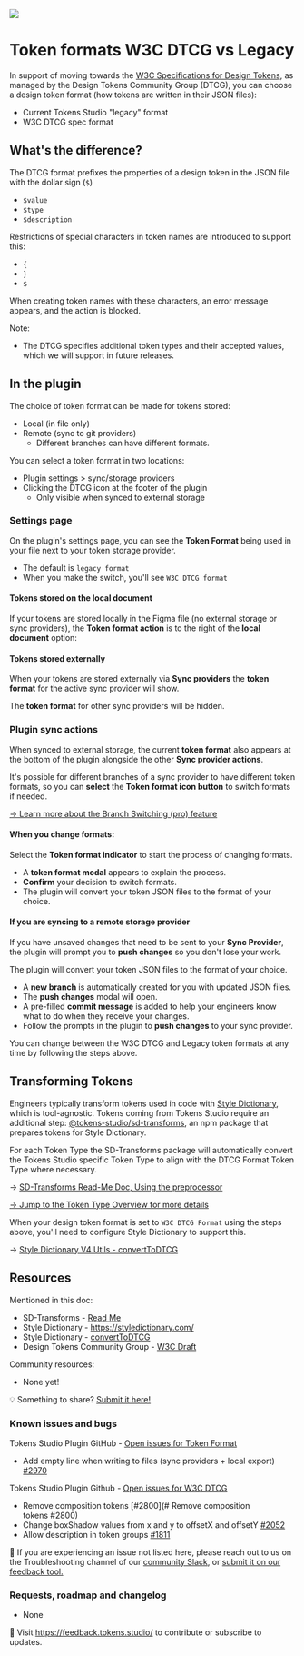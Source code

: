 ![](/token-format/token-format.png)
# Token formats W3C DTCG vs Legacy
In support of moving towards the [W3C Specifications for Design Tokens](https://tr.designtokens.org/format/), as managed by the Design Tokens Community Group (DTCG), you can choose a design token format (how tokens are written in their JSON files):
- Current Tokens Studio "legacy" format
- W3C DTCG spec format

## What's the difference?
The DTCG format prefixes the properties of a design token in the JSON file with the dollar sign (`$`)
- `$value`
- `$type`
- `$description`

Restrictions of special characters in token names are introduced to support this:
- `{` 
- `}`
- `$`

When creating token names with these characters, an error message appears, and the action is blocked.

Note:
- The DTCG specifies additional token types and their accepted values, which we will support in future releases.
## In the plugin
The choice of token format can be made for tokens stored:
- Local (in file only)
- Remote (sync to git providers)
    - Different branches can have different formats.

You can select a token format in two locations:
- Plugin settings > sync/storage providers
- Clicking the DTCG icon at the footer of the plugin
    - Only visible when synced to external storage

### Settings page
On the plugin's settings page, you can see the **Token Format** being used in your file next to your token storage provider.
- The default is `legacy format`
- When you make the switch, you'll see `W3C DTCG format`

#### Tokens stored on the local document
If your tokens are stored locally in the Figma file (no external storage or sync providers), the **Token format action** is to the right of the **local document** option:

#### Tokens stored externally
When your tokens are stored externally via **Sync providers** the **token format** for the active sync provider will show.

The **token format** for other sync providers will be hidden.

### Plugin sync actions
When synced to external storage, the current **token format** also appears at the bottom of the plugin alongside the other **Sync provider actions**. 

It's possible for different branches of a sync provider to have different token formats, so you can **select** the **Token format icon button** to switch formats if needed. 

[→ Learn more about the Branch Switching (pro) feature](/token-storage-and-sync/sync-branch-pro)

#### When you change formats:
Select the **Token format indicator** to start the process of changing formats. 
- A **token format modal** appears to explain the process.
- **Confirm** your decision to switch formats. 
- The plugin will convert your token JSON files to the format of your choice. 

#### If you are syncing to a remote storage provider
If you have unsaved changes that need to be sent to your **Sync Provider**, the plugin will prompt you to **push changes** so you don't lose your work. 

The plugin will convert your token JSON files to the format of your choice. 
- A **new branch** is automatically created for you with updated JSON files.
- The **push changes** modal will open.
- A pre-filled **commit message** is added to help your engineers know what to do when they receive your changes. 
- Follow the prompts in the plugin to **push changes** to your sync provider. 

You can change between the W3C DTCG and Legacy token formats at any time by following the steps above. 

## Transforming Tokens
Engineers typically transform tokens used in code with [Style Dictionary](https://styledictionary.com/), which is tool-agnostic. Tokens coming from Tokens Studio require an additional step: [@tokens-studio/sd-transforms](https://www.npmjs.com/package/@tokens-studio/sd-transforms), an npm package that prepares tokens for Style Dictionary. 

For each Token Type the SD-Transforms package will automatically convert the Tokens Studio specific Token Type to align with the DTCG Format Token Type where necessary. 

→ [SD-Transforms Read-Me Doc, Using the preprocessor](https://github.com/Tokens-studio/sd-transforms/?tab=readme-ov-file#using-the-preprocessor)

[→ Jump to the Token Type Overview for more details](/token-storage-and-sync/sync-provider-overview)

When your design token format is set to `W3C DTCG Format` using the steps above, you'll need to configure Style Dictionary to support this. 

→ [Style Dictionary V4 Utils - convertToDTCG](https://v4.styledictionary.com/reference/utils/dtcg/)

## Resources
Mentioned in this doc:
- SD-Transforms - [Read Me ](https://github.com/tokens-studio/sd-transforms#readme)
- Style Dictionary - https://styledictionary.com/
- Style Dictionary - [convertToDTCG](https://v4.styledictionary.com/reference/utils/dtcg/)
- Design Tokens Community Group - [W3C Draft](https://tr.designtokens.org/format/)

Community resources:
- None yet! 

💡 Something to share? [Submit it here!](https://feedback.tokens.studio/)

### Known issues and bugs
Tokens Studio Plugin GitHub - [Open issues for Token Format](https://github.com/tokens-studio/figma-plugin/labels/Token%20Format)
- Add empty line when writing to files (sync providers + local export) [#2970](https://github.com/tokens-studio/figma-plugin/issues/2970)

Tokens Studio Plugin Github - [Open issues for W3C DTCG](https://github.com/tokens-studio/figma-plugin/labels/W3C%20DTCG)
- Remove composition tokens [#2800](# Remove composition tokens #2800)
- Change boxShadow values from x and y to offsetX and offsetY [#2052](https://github.com/tokens-studio/figma-plugin/issues/2052)
- Allow description in token groups [#1811](https://github.com/tokens-studio/figma-plugin/issues/1811)

🐞 If you are experiencing an issue not listed here, please reach out to us on the Troubleshooting channel of our [community Slack](https://tokens.studio/slack), or [submit it on our feedback tool.](https://feedback.tokens.studio/ ) 

### Requests, roadmap and changelog
- None 

💌 Visit https://feedback.tokens.studio/ to contribute or subscribe to updates.